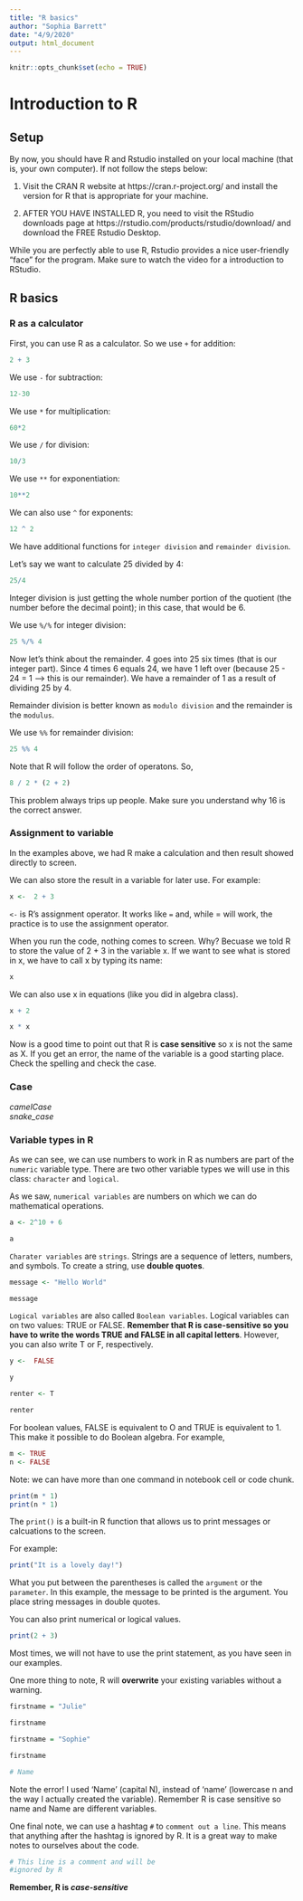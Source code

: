 ```yaml
---
title: "R basics"
author: "Sophia Barrett"
date: "4/9/2020"
output: html_document
---
```


```r
knitr::opts_chunk$set(echo = TRUE)
```

# Introduction to R

## Setup

By now, you should have R and Rstudio installed on your local machine (that is, your own computer).  If not follow the steps below:

1. Visit the CRAN R website at https://cran.r-project.org/ and install the version for R that is appropriate for your machine.  

2.  AFTER YOU HAVE INSTALLED R, you need to visit the RStudio downloads page at https://rstudio.com/products/rstudio/download/ and download the FREE Rstudio Desktop.

While you are perfectly able to use R, Rstudio provides a nice user-friendly "face" for the program.  Make sure to watch the video for a introduction to RStudio.

## R basics
### R as a calculator

First, you can use R as a calculator. So we use `+` for addition:
```r
2 + 3
```
We use `-` for subtraction:
```r
12-30
```

We use `*` for multiplication: 
```r
60*2
```

We use `/` for division:
```r
10/3
```
We use `**` for exponentiation: 
```r
10**2
```
We can also use `^` for exponents:
```r
12 ^ 2
```

We have additional functions for `integer division` and `remainder division`.

Let's say we want to calculate 25 divided by 4:
```r
25/4
```

Integer division is just getting the whole number portion of the quotient (the number before the decimal point); in this case, that would be 6.

We use `%/%` for integer division:
```r
25 %/% 4
```

Now let's think about the remainder.  4 goes into 25 six times (that is our integer part).  Since 4 times 6 equals 24, we have 1 left over (because 25 - 24 = 1 --> this is our remainder).  We have a remainder of 1 as a result of dividing 25 by 4.

Remainder division is better known as `modulo division` and the remainder is the `modulus`.

We use `%%` for remainder division:
```r
25 %% 4
```

Note that R will follow the order of operatons.  So, 
```r
8 / 2 * (2 + 2)
```
This problem always trips up people.  Make sure you understand why 16 is the correct answer.

### Assignment to variable

In the examples above, we had R make a calculation and then result showed directly to screen.  

We can also store the result in a variable for later use.  For example:

```r
x <-  2 + 3
```
`<-` is R's assignment operator.  It works like `=` and, while = will work, the practice is to use the assignment operator.

When you run the code, nothing comes to screen.  Why? Becuase we told R to store the value of 2 + 3 in the variable x.  If we want to see what is stored in x, we have to call x by typing its name:

```r
x
```

We can also use x in equations (like you did in algebra class).

```r
x + 2
```

```r
x * x
```

Now is a good time to point out that R is **case sensitive** so x is not the same as X.  If you get an error, the name of the variable is a good starting place.  Check the spelling and check the case.

### Case
*camelCase*  
*snake_case*  

### Variable types in R

As we can see, we can use numbers to work in R as numbers are part of the `numeric` variable type.  There are two other variable types we will use in this class:  `character` and `logical`.  

As we saw, `numerical variables` are numbers on which we can do mathematical operations.

```r
a <- 2^10 + 6
```
```r
a
```

`Charater variables` are `strings`. Strings are a sequence of letters, numbers, and symbols.  To create a string, use **double quotes**.

```r
message <- "Hello World"
```

```r
message
```

`Logical variables` are also called `Boolean variables`.  Logical variables can on two values: TRUE or FALSE.  **Remember that R is case-sensitive so you have to write the words TRUE and FALSE in all capital letters**.  However, you can also write T or F, respectively.

```r
y <-  FALSE
```


```r
y
```


```r
renter <- T
```


```r
renter
```

For boolean values, FALSE is equivalent to O and TRUE is equivalent to 1.  This make it possible to do Boolean algebra.  For example,

```r
m <- TRUE
n <- FALSE
```

Note: we can have more than one command in notebook cell or code chunk.

```r
print(m * 1)
print(n * 1)
```
The `print()` is a built-in R function that allows us to print messages or calcuations to the screen.

For example:
```r
print("It is a lovely day!")
```

What you put between the parentheses is called the `argument` or the `parameter`.  In this example, the message to be printed is the argument.  You place string messages in double quotes.  

You can also print numerical or logical values.

```r
print(2 + 3)
```
Most times, we will not have to use the print statement, as you have seen in our examples.

One more thing to note, R will **overwrite** your existing variables without a warning.

```r
firstname = "Julie"
```


```r
firstname
```


```r
firstname = "Sophie"
```


```r
firstname
```
```r
# Name
```
Note the error!  I used 'Name' (capital N), instead of 'name' (lowercase n and the way I actually created the variable).  Remember R is case sensitive so name and Name are different variables.

One final note, we can use a hashtag `#` to `comment out a line`.  This means that anything after the hashtag is ignored by R.  It is a great way to make notes to ourselves about the code.

```r
# This line is a comment and will be 
#ignored by R
```

**Remember, R is _case-sensitive_ **

